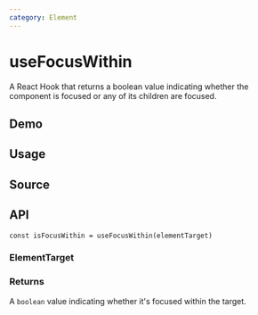 ```yaml
---
category: Element
---
```


# useFocusWithin


<HooksType category="Element" />

A React Hook that returns a boolean value indicating whether the component is focused or any of its children are focused.

## Demo


<App />

## Usage



## Source


<Source />

## API

```tsx
const isFocusWithin = useFocusWithin(elementTarget)
```

### ElementTarget


<Tip type="target" />

### Returns

A `boolean` value indicating whether it's focused within the target.
